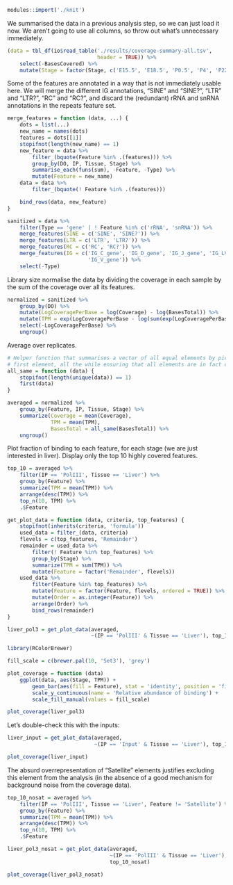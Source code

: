 ```r
modules::import('./knit')
```

We summarised the data in a previous analysis step, so we can just load it now.
We aren’t going to use all columns, so throw out what’s unnecessary
immediately.

```r
(data = tbl_df(io$read_table('./results/coverage-summary-all.tsv',
                             header = TRUE)) %>%
    select(-BasesCovered) %>%
    mutate(Stage = factor(Stage, c('E15.5', 'E18.5', 'P0.5', 'P4', 'P22', 'P29'))))
```

Some of the features are annotated in a way that is not immediately usable
here. We will merge the different IG annotations, “SINE” and “SINE?”, “LTR” and
“LTR?”, “RC” and “RC?”, and discard the (redundant) rRNA and snRNA annotations
in the repeats feature set.

```r
merge_features = function (data, ...) {
    dots = list(...)
    new_name = names(dots)
    features = dots[[1]]
    stopifnot(length(new_name) == 1)
    new_feature = data %>%
        filter_(bquote(Feature %in% .(features))) %>%
        group_by(DO, IP, Tissue, Stage) %>%
        summarise_each(funs(sum), -Feature, -Type) %>%
        mutate(Feature = new_name)
    data = data %>%
        filter_(bquote(! Feature %in% .(features)))

    bind_rows(data, new_feature)
}

sanitized = data %>%
    filter(Type == 'gene' | ! Feature %in% c('rRNA', 'snRNA')) %>%
    merge_features(SINE = c('SINE', 'SINE?')) %>%
    merge_features(LTR = c('LTR', 'LTR?')) %>%
    merge_features(RC = c('RC', 'RC?')) %>%
    merge_features(IG = c('IG_C_gene', 'IG_D_gene', 'IG_J_gene', 'IG_LV_gene',
                          'IG_V_gene')) %>%
    select(-Type)
```

Library size normalise the data by dividing the coverage in each sample by the
sum of the coverage over all its features.

```r
normalized = sanitized %>%
    group_by(DO) %>%
    mutate(LogCoveragePerBase = log(Coverage) - log(BasesTotal)) %>%
    mutate(TPM = exp(LogCoveragePerBase - log(sum(exp(LogCoveragePerBase))) + log(1E6))) %>%
    select(-LogCoveragePerBase) %>%
    ungroup()
```

Average over replicates.

```r
# Helper function that summarises a vector of all equal elements by picking the
# first element, all the while ensuring that all elements are in fact equal.
all_same = function (data) {
    stopifnot(length(unique(data)) == 1)
    first(data)
}

averaged = normalized %>%
    group_by(Feature, IP, Tissue, Stage) %>%
    summarize(Coverage = mean(Coverage),
              TPM = mean(TPM),
              BasesTotal = all_same(BasesTotal)) %>%
    ungroup()
```

Plot fraction of binding to each feature, for each stage (we are just
interested in liver). Display only the top 10 highly covered features.

```r
top_10 = averaged %>%
    filter(IP == 'PolIII', Tissue == 'Liver') %>%
    group_by(Feature) %>%
    summarize(TPM = mean(TPM)) %>%
    arrange(desc(TPM)) %>%
    top_n(10, TPM) %>%
    .$Feature

get_plot_data = function (data, criteria, top_features) {
    stopifnot(inherits(criteria, 'formula'))
    used_data = filter_(data, criteria)
    flevels = c(top_features, 'Remainder')
    remainder = used_data %>%
        filter(! Feature %in% top_features) %>%
        group_by(Stage) %>%
        summarize(TPM = sum(TPM)) %>%
        mutate(Feature = factor('Remainder', flevels))
    used_data %>%
        filter(Feature %in% top_features) %>%
        mutate(Feature = factor(Feature, flevels, ordered = TRUE)) %>%
        mutate(Order = as.integer(Feature)) %>%
        arrange(Order) %>%
        bind_rows(remainder)
}

liver_pol3 = get_plot_data(averaged,
                           ~(IP == 'PolIII' & Tissue == 'Liver'), top_10)

library(RColorBrewer)

fill_scale = c(brewer.pal(10, 'Set3'), 'grey')

plot_coverage = function (data)
    ggplot(data, aes(Stage, TPM)) +
        geom_bar(aes(fill = Feature), stat = 'identity', position = 'fill') +
        scale_y_continuous(name = 'Relative abundance of binding') +
        scale_fill_manual(values = fill_scale)

plot_coverage(liver_pol3)
```

Let’s double-check this with the inputs:

```r
liver_input = get_plot_data(averaged,
                            ~(IP == 'Input' & Tissue == 'Liver'), top_10)

plot_coverage(liver_input)
```

The absurd overrepresentation of “Satellite” elements justifies excluding this
element from the analysis (in the absence of a good mechanism for background
noise from the coverage data).

```r
top_10_nosat = averaged %>%
    filter(IP == 'PolIII', Tissue == 'Liver', Feature != 'Satellite') %>%
    group_by(Feature) %>%
    summarize(TPM = mean(TPM)) %>%
    arrange(desc(TPM)) %>%
    top_n(10, TPM) %>%
    .$Feature

liver_pol3_nosat = get_plot_data(averaged,
                                 ~(IP == 'PolIII' & Tissue == 'Liver'),
                                 top_10_nosat)

plot_coverage(liver_pol3_nosat)
```
